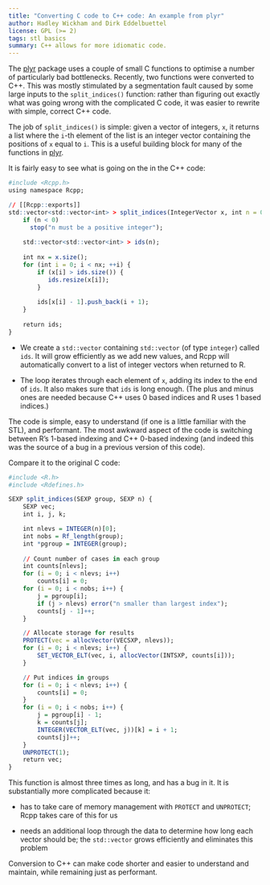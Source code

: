 ```yaml
---
title: "Converting C code to C++ code: An example from plyr"
author: Hadley Wickham and Dirk Eddelbuettel
license: GPL (>= 2)
tags: stl basics
summary: C++ allows for more idiomatic code.
---
```


The [plyr](http://cran.r-project.org/package=plyr) package uses a couple of 
small C functions to optimise a number of particularly bad bottlenecks. 
Recently, two functions were converted to C++. This was mostly stimulated by a 
segmentation fault caused by some large inputs to the `split_indices()` 
function: rather than figuring out exactly what was going wrong with the 
complicated C code, it was easier to rewrite with simple, correct C++ code.

The job of `split_indices()` is simple: given a vector of integers, `x`,
it returns a list where the `i`-th element of the list is an integer vector
containing the positions of `x` equal to `i`. This is a useful building block
for many of the functions in [plyr](http://cran.r-project.org/package=plyr).

It is fairly easy to see what is going on the in the C++ code:

```r
#include <Rcpp.h>
using namespace Rcpp;

// [[Rcpp::exports]]
std::vector<std::vector<int> > split_indices(IntegerVector x, int n = 0) {
    if (n < 0) 
      stop("n must be a positive integer");
  
    std::vector<std::vector<int> > ids(n);
  
    int nx = x.size();
    for (int i = 0; i < nx; ++i) {
        if (x[i] > ids.size()) {
           ids.resize(x[i]);
        }
    
        ids[x[i] - 1].push_back(i + 1);
    }
  
    return ids;
}
```

* We create a `std::vector` containing `std::vector` (of type `integer`)
called `ids`. It will grow efficiently as we add new values, and Rcpp will
automatically convert to a list of integer vectors when returned to R.

* The loop iterates through each element of `x`, adding its index to the end
of `ids`. It also makes sure that `ids` is long enough. (The plus and minus
ones are needed because C++ uses 0 based indices and R uses 1 based
indices.)

The code is simple, easy to understand (if one is a little familiar with
the STL), and performant. The most awkward aspect of the code is switching
between R's 1-based indexing and C++ 0-based indexing (and indeed this was
the source of a bug in a previous version of this code).

Compare it to the original C code:

```r
#include <R.h>
#include <Rdefines.h>

SEXP split_indices(SEXP group, SEXP n) {
    SEXP vec;
    int i, j, k;

    int nlevs = INTEGER(n)[0];
    int nobs = Rf_length(group);  
    int *pgroup = INTEGER(group);
  
    // Count number of cases in each group
    int counts[nlevs];
    for (i = 0; i < nlevs; i++)
        counts[i] = 0;
    for (i = 0; i < nobs; i++) {
        j = pgroup[i];
        if (j > nlevs) error("n smaller than largest index");
        counts[j - 1]++;
    }

    // Allocate storage for results
    PROTECT(vec = allocVector(VECSXP, nlevs));
    for (i = 0; i < nlevs; i++) {
        SET_VECTOR_ELT(vec, i, allocVector(INTSXP, counts[i]));
    }

    // Put indices in groups
    for (i = 0; i < nlevs; i++) {
        counts[i] = 0;
    }
    for (i = 0; i < nobs; i++) {
        j = pgroup[i] - 1;
        k = counts[j];
        INTEGER(VECTOR_ELT(vec, j))[k] = i + 1;
        counts[j]++;
    }
    UNPROTECT(1);
    return vec;
}
```

This function is almost three times as long, and has a bug in it.  It is
substantially more complicated because it:

* has to take care of memory management with `PROTECT` and `UNPROTECT`;
  Rcpp takes care of this for us

* needs an additional loop through the data to determine how long each
  vector should be; the `std::vector` grows efficiently and eliminates this
  problem

Conversion to C++ can make code shorter and easier to understand and maintain,
while remaining just as performant.
